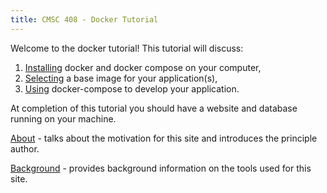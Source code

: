 ```yaml
---
title: CMSC 408 - Docker Tutorial
---
```


Welcome to the docker tutorial!  This tutorial will discuss:

1. [Installing](installing-docker-mac.qmd) docker and docker compose on your computer,
2. [Selecting](selecting-base-image.qmd) a base image for your application(s),
3. [Using](using-docker-compose.qmd) docker-compose to develop your application.

At completion of this tutorial you should have a website and database running on your machine.

[About](about.qmd) - talks about the motivation for this site and introduces the principle author.

[Background](background.qmd) - provides background information on the tools used for this site.

